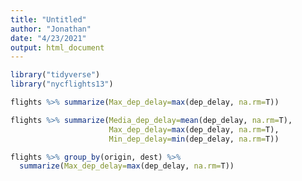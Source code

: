 ```yaml
---
title: "Untitled"
author: "Jonathan"
date: "4/23/2021"
output: html_document
---
```


```r
library("tidyverse")
library("nycflights13")

flights %>% summarize(Max_dep_delay=max(dep_delay, na.rm=T))

flights %>% summarize(Media_dep_delay=mean(dep_delay, na.rm=T),
                      Max_dep_delay=max(dep_delay, na.rm=T),
                      Min_dep_delay=min(dep_delay, na.rm=T))
```

```r
flights %>% group_by(origin, dest) %>%
  summarize(Max_dep_delay=max(dep_delay, na.rm=T)) 
```

